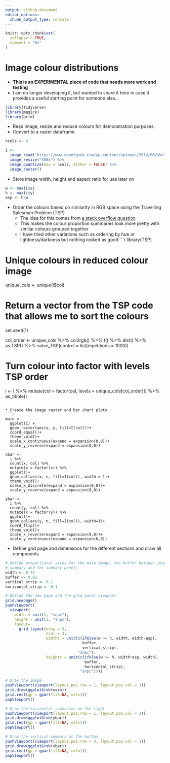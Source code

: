 ```yaml
---
output: github_document
editor_options: 
  chunk_output_type: console
---
```


<!-- README.md is generated from README.Rmd. Please edit that file -->

```r
knitr::opts_chunk$set(
  collapse = TRUE,
  comment = "#>"
)
```

# Image colour distributions

* **This is an EXPERIMENTAL piece of code that needs more work and testing**
* I am no longer developing it, but wanted to share it here in case it provides a useful starting point for someone else...
```r
library(tidyverse)
library(magick)
library(grid)
```

* Read image, resize and reduce colours for demonstration purposes.
* Convert to a raster dataframe
```r
ncols <- 8

i <- 
  image_read('https://www.denofgeek.com/wp-content/uploads/2014/06/skeletor.jpg?fit=620%2C368') %>% 
  image_resize("500x") %>% 
  image_quantize(max = ncols, dither = FALSE) %>%
  image_raster()
```

* Store image width, height and aspect ratio for use later on
```r
w <- max(i$x)
h <- max(i$y)
asp <- h/w
```

* Order the colours based on similarity in RGB space using the Travelling Salesman Problem (TSP)
  * The idea for this comes from [a stack overflow question](https://stackoverflow.com/questions/61193516/how-to-sort-colours-in-r)
  * This makes the colour proportion summaries look more pretty with similar colours grouped together
  * I have tried other variations such as ordering by hue or lightness/darkness but nothing looked as good
```r
library(TSP)

# Unique colours in reduced colour image
unique_cols <- unique(i$col)

# Return a vector from the TSP code that allows me to sort the colours
set.seed(1)

col_order <-
 unique_cols %>% 
  col2rgb() %>% 
  t() %>% 
  dist() %>% 
  as.TSP() %>% 
  solve_TSP(control = list(repetitions = 1000))

# Turn colour into factor with levels TSP order
i <- i %>% mutate(col = factor(col, levels = unique_cols[col_order])) %>% as_tibble()
```

* Create the image raster and bar chart plots
```r
main <- 
  ggplot(i) +
  geom_raster(aes(x, y, fill=I(col)))+
  coord_equal()+
  theme_void()+
  scale_x_continuous(expand = expansion(0,0))+
  scale_y_reverse(expand = expansion(0,0))

xbar <-
  i %>% 
  count(x, col) %>% 
  mutate(x = factor(x)) %>% 
  ggplot()+
  geom_col(aes(x, n, fill=I(col)), width = 1)+
  theme_void()+
  scale_x_discrete(expand = expansion(0,0))+
  scale_y_reverse(expand = expansion(0,0))

ybar <-
  i %>% 
  count(y, col) %>% 
  mutate(x = factor(y)) %>% 
  ggplot()+
  geom_col(aes(y, n, fill=I(col)), width=1)+
  coord_flip()+
  theme_void()+
  scale_x_reverse(expand = expansion(0,0))+
  scale_y_continuous(expand = expansion(0,0))
```

* Define grid page and dimensions for the different sections and draw all components
```r
# Define proportional sizes for the main image, the buffer between image and 
# summary and the summary panels
width <- 0.75 
buffer <- 0.02 
vertical_strip <- 0.1
horizontal_strip <- 0.1

# Define the new page and the grid panel viewport
grid.newpage()
pushViewport(
  viewport(
    width = unit(1, "snpc"),
    height = unit(1, "snpc"),
    layout=
      grid.layout(nrow = 3,
                  ncol = 3,
                  widths = unit(c(ifelse(w >= h, width, width/asp), 
                                  buffer, 
                                  vertical_strip), 
                                "snpc"),
                  heights = unit(c(ifelse(w >= h, width*asp, width),
                                   buffer, 
                                   horizontal_strip), 
                                 "snpc"))))

# Draw the image
pushViewport(viewport(layout.pos.row = 1, layout.pos.col = 1))
grid.draw(ggplotGrob(main))
grid.rect(gp = gpar(fill=NA, col=1))
popViewport()

# Draw the horizontal summaries on the right
pushViewport(viewport(layout.pos.row = 1, layout.pos.col = 3))
grid.draw(ggplotGrob(ybar))
grid.rect(gp = gpar(fill=NA, col=1))
popViewport()

# Draw the vertical summary at the bottom
pushViewport(viewport(layout.pos.row = 3, layout.pos.col = 1))
grid.draw(ggplotGrob(xbar))
grid.rect(gp = gpar(fill=NA, col=1))
popViewport()
```